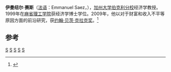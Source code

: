 {{infobox Economist| name             = 伊曼纽尔·赛斯<br />Emmanuel Saez
| school_tradition = [[新凯恩斯主义|新凯恩斯主义]]| color            = lightsteelblue| image_name       = | image_size       = 200px | image_caption    = | birth            = {{birth date and age|1972|11|26}}| death            = | nationality      = [[法国|法国]]| institution      = [[加州大学伯克利分校|加州大学伯克利分校]]| field            = [[公共经济学|公共经济学]]| alma_mater       = [[麻省理工学院|麻省理工学院]]| influences       = | opposed          = | influenced       = | contributions    = | awards           = [[约翰·贝茨·克拉克奖|约翰·贝茨·克拉克奖]]（2009年）| signature        = <!-- file name only -->| repec_prefix = e | repec_id = psa117}}

'''伊曼纽尔·赛斯'''（[[法语|法语]]：Emmanuel Saez，{{bd|1972年|11月26日}}），[[加州大学伯克利分校|加州大学伯克利分校]]经济学教授。1999年在[[麻省理工学院|麻省理工学院]]获经济学博士学位。2009年，他以对于财富和收入不平等原因方面的前沿研究，获[[约翰·贝茨·克拉克奖|约翰·贝茨·克拉克奖]]。<ref>{{cite web|url=http://econchina.nankai.edu.cn/2009/11-22/16322919022.html|title=伯克利经济学家赢得经济学“小诺贝尔”-克拉克奖章|publisher=经济中国|accessdate=2010-02-08}}{{dead link|date=2017年11月 |bot=InternetArchiveBot |fix-attempted=yes }}</ref>

==参考==

{{reflist|30em}}

{{John Bates Clark Medal recipients}}

[[Category:法国经济学家|S]]
[[Category:克拉克奖得主|S]]
[[Category:巴黎經濟學院校友|S]]
[[Category:巴黎高等師範學院校友|S]]
[[Category:麻省理工学院人文、艺术与社会科学学院校友|S]]